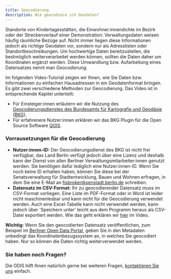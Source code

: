 ```yaml
---
title: Geocodierung
description: Wie geocodiere ich Geodaten?
---
```


Standorte von Kindertagesstätten, die Einwohner:innendichte im Bezirk oder der Streckenverlauf einer Demonstration: Verwaltungsdaten weisen häufig räumliche Bezüge auf. Nicht immer liegen diese Informationen jedoch als _richtige_ Geodaten vor, sondern nur als Adresslisten oder Standortbeschreibungen. Um hochwertige Daten bereitzustellen, die bestmöglich weiterverarbeitet werden können, sollten die Daten daher um Koordinaten ergänzt werden. Diese Umwandlung bzw. Aufarbeitung eines Datensatzes nennt man _Geocodierung_.

Im folgenden Video-Tutorial zeigen wir Ihnen, wie Sie Daten bzw. Informationen zu einfachen Hausadressen in ein Geodatenformat bringen. Es gibt zwei verschiedene Methoden zur Geocodierung. Das Video ist in entsprechende Kapitel unterteilt:

- Für Einsteiger:innen erläutern wir die Nutzung des [Geocodierungsdienstes des Bundesamts für Kartografie und Geodäsie (BKG)](http://gdz.bkg.bund.de/index.php/default/bkg-geocoder.html?___store=default).
- Für erfahrenere Nutzer:innen erklären wir das BKG Plugin für die Open Source Software [QGIS](https://www.qgis.org/de/site/).

<VideoEmbed src="https://www.youtube.com/embed/96ZgMLkpD8c" />

### Vorrausetzungen für die Geocodierung

- **Nutzer:innen-ID:** Der Geocodierungsdienst des BKG ist nicht frei verfügbar, das Land Berlin verfügt jedoch über eine Lizenz und deshalb kann der Dienst von allen Berliner Verwaltungsmitarbeiter:innen genutzt werden. Sie benötigen dafür lediglich eine Nutzer:innen-ID. Wenn Sie noch keine ID erhalten haben, können Sie diese bei der Senatsverwaltung für Stadtentwicklung, Bauen und Wohnen erfragen, in dem Sie eine E-Mail an [fisbroker@senstadt.berlin.de](mailto:fisbroker@senstadt.berlin.de) schreiben.
- **Datensatz im CSV-Format:** Ihr zu geocodierender Datensatz muss im CSV-Format vorliegen. Eine Liste im PDF-Format oder in Word ist leider nicht maschinenlesbar und kann nicht für die Geocodierung verwendet werden. Auch eine Excel-Tabelle kann nicht verwendet werden, kann jedoch über 'Speichern unter' leicht aus dem Programm heraus als CSV-Datei exportiert werden. Wie das geht erklären wir [hier](https://youtu.be/ahK8pwkJIcU?t=187) im Video.

**Wichtig:** Wenn Sie den geocodierten Datensatz veröffentlichen, zum Beispiel im [Berliner Open Data Portal](https://daten.berlin.de/), geben Sie in den Metadaten unbedingt das Koordinatenbezugssystem an, in welches Sie geocodiert haben. Nur so können die Daten richtig weiterverwendet werden.

### Sie haben noch Fragen?

Die ODIS hilft Ihnen natürlich gerne bei weiteren Fragen, [kontaktieren Sie uns](mailto:odis@ts.berlin) einfach.
